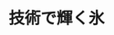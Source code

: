 ﻿---
title: "技術で輝く氷"
category: "工学院"
vol: 82
interviewee: "大河 誠司"
url: ""
tags: []
pdf: "82-1-okawa.pdf"
career: ""
preface: "私たちにとって身近な存在である氷も、その性質には未だ明らかになっていない部分がある。氷の性質を理解することは、環境に配慮した設備やより効率的な機構の開発につながる。大河研究室では、氷の性質の解明とそれを利用した装置の開発を行なっている。本稿では、先生の研究の中から過冷却の解消、ミクロスケールでの氷の性質、凍結濃縮法といった3つのテーマを取り上げる。"
---
